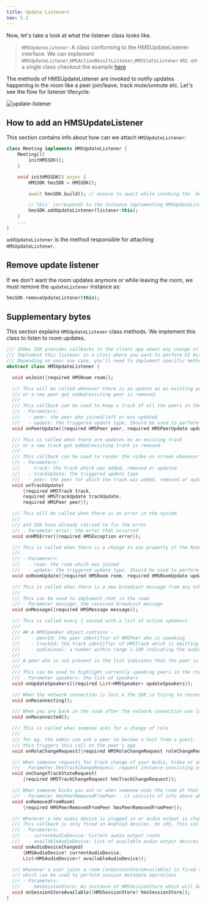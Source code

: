 ```yaml
---
title: Update Listeners
nav: 5.1
---
```


Now, let's take a look at what the listener class looks like.

> `HMSUpdateListener`: A class conforming to the HMSUpdateListener interface.
> We can implement `HMSUpdateListener`,`HMSActionResultListener`,`HMSStatsListener` etc. on a single class
> checkout the example [here](https://github.com/100mslive/100ms-flutter/blob/1537a82a2213c8bbb1b0eb2dcc009c171e89bad1/example/lib/data_store/meeting_store.dart#L33)

The methods of HMSUpdateListener are invoked to notify updates happening in the room like a peer join/leave, track mute/unmute etc.
Let's see the flow for listener lifecycle:

![update-listener](/docs/v2/flutter-update-listener.png)

## How to add an HMSUpdateListener

This section contains info about how can we attach `HMSUpdateListener`:

```dart
class Meeting implements HMSUpdateListener {
    Meeting(){
        initHMSSDK();
    }

    void initHMSSDK() async {
        HMSSDK hmsSDK = HMSSDK();

        await hmsSDK.build(); // ensure to await while invoking the `build` method

        //`this` corresponds to the instance implementing HMSUpdateListener
        hmsSDK.addUpdateListener(listener:this);
    }
    ...
}
```

`addUpdateListener` is the method responsible for attaching `HMSUpdateListener`.

## Remove update listener

If we don't want the room updates anymore or while leaving the room, we must remove the `updateListener` instance as:

```dart
hmsSDK.removeUpdateListener(this);
```

## Supplementary bytes

This section explains `HMSUpdateListener` class methods. We implement this class to listen to room updates.

```dart
/// 100ms SDK provides callbacks to the client app about any change or update happening in the room after a user has joined by implementing HMSUpdateListener.
/// Implement this listener in a class where you want to perform UI Actions, update App State, etc. These updates can be used to render the video on the screen or to display other info regarding the room.
/// Depending on your use case, you'll need to implement specific methods of the Update Listener. The most common ones are onJoin, onPeerUpdate, onTrackUpdate & onHMSError.
abstract class HMSUpdateListener {

  void onJoin({required HMSRoom room});

  /// This will be called whenever there is an update on an existing peer
  /// or a new peer got added/existing peer is removed.
  ///
  /// This callback can be used to keep a track of all the peers in the room
  /// - Parameters:
  ///   - peer: the peer who joined/left or was updated
  ///   - update: the triggered update type. Should be used to perform different UI Actions
  void onPeerUpdate({required HMSPeer peer, required HMSPeerUpdate update});

  /// This is called when there are updates on an existing track
  /// or a new track got added/existing track is removed
  ///
  /// This callback can be used to render the video on screen whenever a track gets added
  /// - Parameters:
  ///   - track: the track which was added, removed or updated
  ///   - trackUpdate: the triggered update type
  ///   - peer: the peer for which the track was added, removed or updated
  void onTrackUpdate(
      {required HMSTrack track,
      required HMSTrackUpdate trackUpdate,
      required HMSPeer peer});

  /// This will be called when there is an error in the system
  ///
  /// and SDK have already retried to fix the error
  /// - Parameter error: the error that occurred
  void onHMSError({required HMSException error});

  /// This is called when there is a change in any property of the Room
  ///
  /// - Parameters:
  ///   - room: the room which was joined
  ///   - update: the triggered update type. Should be used to perform different UI Actions
  void onRoomUpdate({required HMSRoom room, required HMSRoomUpdate update});

  /// This is called when there is a new broadcast message from any other peer in the room
  ///
  /// This can be used to implement chat in the room
  /// - Parameter message: the received broadcast message
  void onMessage({required HMSMessage message});

  /// This is called every 1 second with a list of active speakers
  ///
  /// ## A HMSSpeaker object contains -
  ///    - peerId: the peer identifier of HMSPeer who is speaking
  ///    - trackId: the track identifier of HMSTrack which is emitting audio
  ///    - audioLevel: a number within range 1-100 indicating the audio volume
  ///
  /// A peer who is not present in the list indicates that the peer is not speaking
  ///
  /// This can be used to highlight currently speaking peers in the room
  /// - Parameter speakers: the list of speakers
  void onUpdateSpeakers({required List<HMSSpeaker> updateSpeakers});

  /// When the network connection is lost & the SDK is trying to reconnect to the room
  void onReconnecting();

  /// When you are back in the room after the network connection was lost
  void onReconnected();

  /// This is called when someone asks for a change of role
  ///
  /// for eg. the admin can ask a peer to become a host from a guest.
  /// this triggers this call on the peer's app
  void onRoleChangeRequest({required HMSRoleChangeRequest roleChangeRequest});

  /// When someone requests for track change of your Audio, Video or an Auxiliary track like Screenshare, this event will be triggered
  /// - Parameter hmsTrackChangeRequest: request instance consisting of all the required info about track change
  void onChangeTrackStateRequest(
      {required HMSTrackChangeRequest hmsTrackChangeRequest});

  /// When someone kicks you out or when someone ends the room at that time it is triggered
  /// - Parameter hmsPeerRemovedFromPeer - it consists of info about who removed you and why.
  void onRemovedFromRoom(
      {required HMSPeerRemovedFromPeer hmsPeerRemovedFromPeer});

  /// Whenever a new audio device is plugged in or audio output is changed we get the onAudioDeviceChanged update
  /// This callback is only fired on Android devices. On iOS, this callback will not be triggered.
  /// - Parameters:
  ///   - currentAudioDevice: Current audio output route
  ///   - availableAudioDevice: List of available audio output devices
  void onAudioDeviceChanged(
      {HMSAudioDevice? currentAudioDevice,
      List<HMSAudioDevice>? availableAudioDevice});

  /// Whenever a user joins a room [onSessionStoreAvailable] is fired to get an instance of [HMSSessionStore]
  /// which can be used to perform session metadata operations
  /// - Parameters:
  ///   - hmsSessionStore: An instance of HMSSessionStore which will be used to call session metadata methods
  void onSessionStoreAvailable({HMSSessionStore? hmsSessionStore});
}
```
